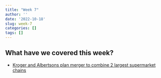 ```yaml
---
title: "Week 7"
author: ''
date: '2022-10-18'
slug: week-7
categories: []
tags: []
---
```


## What have we covered this week?

- [Kroger and Albertsons plan merger to combine 2 largest supermarket chains](https://www.npr.org/2022/10/14/1129014897/kroger-and-albertsons-plan-merger-to-combine-2-largest-supermarket-chains)

<!-- - [Case Study 1.2: AMAZON](/pdf/case_study_2.pdf) -->

<!-- - [Price Discrimination on Line](/pdf/PriceDiscriminationOnLine.pdf) -->

<!-- - [Shiller's Paper](/pdf/Shiller - Approximating Purchase Propensities and Reservation Prices from Broad Consumer Tracking.pdf) -->


<!-- ## Video Link -->

<!-- Video recording of lecture is available at [here](https://ksu.zoom.us/rec/play/WhJG9Yzh2oHQ0etSPXfP_9PBd0SJbL3rSNYm4_WmrM61gzdfBrTs-dhEGTVDKsVZdLxhblcnY41pi8Mr.KmbLy0ksfxEcI_5k?continueMode=true&_x_zm_rtaid=Y8Wh0dHdRjyZVSG90zjOeQ.1666064580079.e557f76a066d79ec5ead26a407f8c983&_x_zm_rhtaid=893) -->